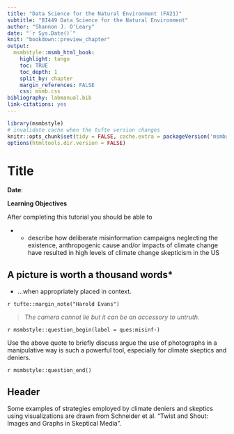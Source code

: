 ```yaml
---
title: "Data Science for the Natural Environment (FA21)"
subtitle: "BI449 Data Science for the Natural Environment"
author: "Shannon J. O'Leary"
date: "`r Sys.Date()`"
knit: "bookdown::preview_chapter"
output:
  msmbstyle::msmb_html_book:
    highlight: tango
    toc: TRUE
    toc_depth: 1
    split_by: chapter
    margin_references: FALSE
    css: msmb.css
bibliography: labmanual.bib
link-citations: yes
---
```


```r

library(msmbstyle)
# invalidate cache when the tufte version changes
knitr::opts_chunk$set(tidy = FALSE, cache.extra = packageVersion('msmbstyle'))
options(htmltools.dir.version = FALSE)

```

# Title

**Date**:

**Learning Objectives**

After completing this tutorial you should be able to

* * describe how deliberate misinformation campaigns neglecting the existence, anthropogenic cause and/or impacts of climate change have resulted in high levels of climate change skepticism in the US



## A picture is worth a thousand words*

* ...when appropriately placed in context.

`r tufte::margin_note("Harold Evans")`

> *The camera cannot lie but it can be an accessory to untruth.*

`r msmbstyle::question_begin(label = ques:misinf-)`

Use the above quote to briefly discuss argue the use of photographs in a manipulative way is such a powerful tool, especially for climate skeptics and deniers.

`r msmbstyle::question_end()`



## Header


Some examples of strategies employed by climate deniers and skeptics using visualizations are drawn from Schneider et al. "Twist and Shout: Images and Graphs in Skeptical Media".
